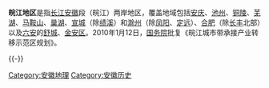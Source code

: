 '''皖江地区'''是指[[长江|长江]][[安徽|安徽]]段（皖江）两岸地区，覆盖地域包括[[安庆|安庆]]、[[池州|池州]]、[[铜陵|铜陵]]、[[芜湖|芜湖]]、[[马鞍山|马鞍山]]、[[巢湖|巢湖]]、[[宣城|宣城]]（除[[绩溪|绩溪]]）和[[滁州|滁州]]（除[[凤阳|凤阳]]、[[定远|定远]]）、[[合肥|合肥]]（除[[长丰|长丰]]北部）以及[[六安|六安]]的[[舒城|舒城]]、[[金安区|金安区]]。2010年1月12日，[[中华人民共和国国务院|国务院]]批复《皖江城市带承接产业转移示范区规划》。

{{-}}
{{安徽区划}}
{{中国经济区}}
[[Category:安徽地理|Category:安徽地理]]
[[Category:安徽历史|Category:安徽历史]]